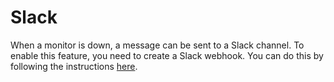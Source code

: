 # Slack

When a monitor is down, a message can be sent to a Slack channel. To enable this
feature, you need to create a Slack webhook. You can do this by following the
instructions [here](https://api.slack.com/incoming-webhooks).
